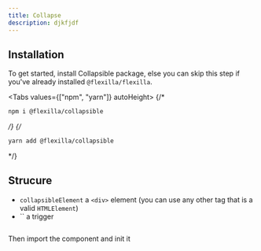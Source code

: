 ```yaml
---
title: Collapse
description: djkfjdf
---
```


## Installation

To get started, install Collapsible package, else you can skip this step if you've already installed `@flexilla/flexilla`.

<Tabs values={["npm", "yarn"]} autoHeight>
  <TabPanel value="npm" active>
  {/* <CodeInTab>
```bash 
npm i @flexilla/collapsible
```
  </CodeInTab> */}
  </TabPanel>
  <TabPanel value="yarn">
    {/* <CodeInTab>
```bash 
yarn add @flexilla/collapsible 
```
  </CodeInTab> */}
  </TabPanel>
</Tabs>

## Strucure

- `collapsibleElement` a `<div>` element (you can use any other tag that is a valid `HTMLElement`)
- `` a trigger

```html

```

Then import the component and init it

```js

```